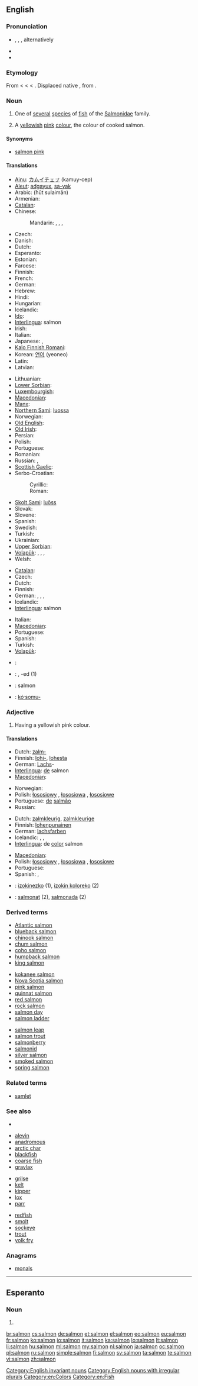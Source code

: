 ==English==
{{wikipedia}}

===Pronunciation===
* {{enPR|să'mən}}, {{IPA|/ˈsæmən/}}, {{SAMPA|/"s{m@n/}}, alternatively {{IPA|/ˈsɑmən/}}
* {{audio|En-us-salmon.ogg|Audio (US)}}
* {{rhymes|æmən}}

===Etymology===
From {{etyl|enm}} {{term|samon|samon, saumon|lang=enm}} < {{etyl|xno}} {{term|saumon|lang=xno}} < {{etyl|fro}} {{term|saumon|lang=fro}} < {{etyl|la}} {{term|salmo|salmō, salmōn-|lang=la}}. Displaced native {{etyl|enm|-}} {{term|lax|lang=enm}}, from {{etyl|ang|-}} {{term|leax|lang=ang}}.

===Noun===
{{en-noun|s|pl2=salmon}}

# {{italbrac|plural '''salmon'''}} One of [[several]] [[specie]]s of [[fish]] of the [[Salmonidae]] family.
# {{italbrac|plural '''salmons'''}} A [[yellowish]] [[pink]] [[colour]], the colour of cooked salmon.
#: {{color panel|FA8072}}

====Synonyms====
* {{sense|colour}} [[salmon pink]]

====Translations====
{{trans-top|fish}}
* [[Ainu]]: [[カムイチェㇷ゚]] (kamuy-cep)
* [[Aleut]]: [[adgayux]], [[sa-yak]]
* Arabic: {{Arab|[[حوت سليمان]]}} (ħūt sulaimān)
* Armenian: {{t-|hy|սաղմոն|tr=saġmon}}
* [[Catalan]]: {{t|ca|salmó|m}}
* Chinese:
*: Mandarin: {{t-|cmn|三文魚|sc=Hani}}, {{t-|cmn|三文鱼|tr=sānwényú|sc=Hani}}, {{t-|cmn|鮭魚|sc=Hani}}, {{t-|cmn|鲑鱼|tr=guīyú|sc=Hani}}
* Czech: {{t+|cs|losos|m}}
* Danish: {{t-|da|laks}}
* Dutch: {{t+|nl|zalm|m}}
* Esperanto: {{t-|eo|salmo|xs=Esperanto}}
* Estonian: {{t|et|lõhe}}
* Faroese: {{t-|fo|laksur|m|xs=Faroese}}
* Finnish: {{t+|fi|lohi}}
* French: {{t+|fr|saumon|m}}
* German: {{t+|de|Lachs|m}}
* Hebrew: {{t|he|סלמון|m|tr=sálmon|sc=Hebr}}
* Hindi: {{t|hi|सामन|tr=sāman|sc=Deva}}
* Hungarian: {{t+|hu|lazac}}
* Icelandic: {{t+|is|lax|m}}
* [[Ido]]: {{t+|io|salmono|xs=Ido}}
* [[Interlingua]]: salmon
* Irish: {{t+|ga|bradán|m|xs=Irish}}
* Italian: {{t-|it|salmone|m}}
* Japanese: {{t-|ja|サーモン|tr=sāmon}}, {{t+|ja|鮭|tr=[[さけ]], sake; [[しゃけ]], shake}}
* [[Kalo Finnish Romani]]: {{t|rmf|loolo matšo}}
* Korean: [[연어]] (yeoneo)
* Latin: {{t-|la|salmo|m|alt=salmō}}
* Latvian: {{t-|lv|lasis|m|xs=Latvian}}
{{trans-mid}}
* Lithuanian: {{t-|lt|lašiša|f|xs=Lithuanian}}
* [[Lower Sorbian]]: {{tø|dsb|łosos|m|xs=Lower Sorbian}}
* [[Luxembourgish]]: {{t|lb|Saumon|m}}
* [[Macedonian]]: {{t-|mk|лосос|m|tr=lósos}}
* [[Manx]]: {{t|gv|braddan|m|xs=Manx}}
* [[Northern Sami]]: [[luossa]]
* Norwegian: {{t-|no|laks|m}}
* [[Old English]]: {{t-|ang|leax|m|xs=Old English}}
* [[Old Irish]]: {{tø|sga|bratán|m}}
* Persian: {{t|fa|ماهی آزاد|xs=Persian}}
* Polish: {{t+|pl|łosoś|m}}
* Portuguese: {{t+|pt|salmão|m}}
* Romanian: {{t|ro|somon|m}}
* Russian: {{t+|ru|лосось|m|tr=losós’}}, {{t+|ru|сёмга|f|tr=sjómga}}
* [[Scottish Gaelic]]: {{t-|gd|bradan|m|xs=Scottish Gaelic}}
* Serbo-Croatian:
*: Cyrillic: {{t|sh|лосос|m|alt=ло̏сос|sc=Cyrl}}
*: Roman: {{t|sh|losos|m|alt=lȍsos}}
* [[Skolt Sami]]: [[luõss]]
* Slovak: {{t-|sk|losos|m}}
* Slovene: {{t+|sl|losos|m}}
* Spanish: {{t+|es|salmón|m}}
* Swedish: {{t+|sv|lax}}
* Turkish: {{t+|tr|somon}}
* Ukrainian: {{t-|uk|лосось|m|xs=Ukrainian}}
* [[Upper Sorbian]]: {{tø|hsb|łosos|m|xs=Upper Sorbian}}
* [[Volapük]]: {{qualifier|male or female}} {{t|vo|salm}}, {{qualifier|male}} {{t|vo|hisalm}}, {{qualifier|female}} {{t|vo|jisalm}}, {{qualifier|male or female offspring, young}} {{t|vo|salmül}}
* Welsh: {{t|cy|eog|xs=Welsh}}
{{trans-bottom}}

{{trans-top|colour}}
* [[Catalan]]: {{t|ca|salmó|m}}
* Czech: {{t|cs|lososová|f}}
* Dutch: {{t|nl|zalmkleur|f}}
* Finnish: {{t|fi|lohenpunainen}}
* German: {{t|de|lachsfarben}}, {{t|de|lachsfarbig}}, {{t|de|lachsrot}}, {{t|de|lachsrosa}}
* Icelandic: {{t+|is|laxbleikur litur|m}}
* [[Interlingua]]: salmon
{{trans-mid}}
* Italian: {{t-|it|salmone|m}}
* [[Macedonian]]: {{t|mk|розово-портокалова|f|tr=rózovo-portokálova}}
* Portuguese: {{t+|pt|salmão|m}}
* Spanish: {{t+|es|salmón|m}}
* Turkish: {{t|tr|somon}}
* [[Volapük]]: {{t|vo|salmakölik}}
{{trans-bottom}}

{{checktrans}}
<!--Remove this section once all of the translations below have been moved into the tables above.-->
* {{ttbc|eu}}: {{t|eu|izokin|xs=Basque}}
* {{ttbc|br}}: {{t|br|eog|m|xs=Breton}}, -ed {{p}} (1)
* {{ttbc|id}}: salmon
* {{ttbc|csm}}: [[kóˑsomu-]]

===Adjective===
{{en-adj|-}}

# Having a yellowish pink colour.

====Translations====
{{trans-top|made with salmon}}
* Dutch: [[zalm-]]
* Finnish: [[lohi-]], [[lohi|lohesta]]
* German: [[Lachs]]-
* [[Interlingua]]: [[de]] salmon
* [[Macedonian]]: {{t|mk|лососов|m|tr=lósosov}}
{{trans-mid}}
* Norwegian: {{t|no|lakse-}}
* Polish: [[łososiowy]] {{m}}, [[łososiowa]] {{f}}, [[łososiowe]] {{n}}
* Portuguese: [[de]] [[salmão]]
* Russian: {{t|ru|лососёвый|tr=losoc'óvyj}}
{{trans-bottom}}

{{trans-top|colour}}
* Dutch: [[zalmkleurig]], [[zalmkleurige]]
* Finnish: [[lohenpunainen]]
* German: [[lachsfarben]]
* Icelandic: {{t|is|laxbleikur|m}}, {{t|is|laxbleik|f}}, {{t|is|laxbleikt|n}}
* [[Interlingua]]: de [[color]] salmon
{{trans-mid}}
* [[Macedonian]]: {{t|mk|розово портокалов|m|tr=rózovo-portokálov}}
* Polish: [[łososiowy]] {{m}}, [[łososiowa]] {{f}}, [[łososiowe]] {{n}}
* Portuguese: {{t+|pt|salmão}}
* Spanish: {{t|es|asalmonado}}, {{t+|es|salmón}}
{{trans-bottom}}

{{checktrans}}

* {{ttbc|eu}}: [[izokinezko]] (1), [[izokin koloreko]] (2)
* {{ttbc|ca}}: [[salmonat]] {{m}} (2), [[salmonada]] {{f}} (2)

===Derived terms===
{{top3}}
* [[Atlantic salmon]]
* [[blueback salmon]]
* [[chinook salmon]]
* [[chum salmon]]
* [[coho salmon]]
* [[humpback salmon]]
* [[king salmon]]
{{mid3}}
* [[kokanee salmon]]
* [[Nova Scotia salmon]]
* [[pink salmon]]
* [[quinnat salmon]]
* [[red salmon]]
* [[rock salmon]]
* [[salmon day]]
* [[salmon ladder]]
{{mid3}}
* [[salmon leap]]
* [[salmon trout]]
* [[salmonberry]]
* [[salmonid]]
* [[silver salmon]]
* [[smoked salmon]]
* [[spring salmon]]
{{bottom}}

===Related terms===
* [[samlet]]

===See also===
* {{list|en|reds}}
{{top3}}
* [[alevin]]
* [[anadromous]]
* [[arctic char]]
* [[blackfish]]
* [[coarse fish]]
* [[gravlax]]
{{mid3}}
* [[grilse]]
* [[kelt]]
* [[kipper]]
* [[lox]]
* [[parr]]
{{mid3}}
* [[redfish]]
* [[smolt]]
* [[sockeye]]
* [[trout]]
* [[yolk fry]]
{{bottom}}

===Anagrams===
* [[monals#English|monals]]

[[Category:English invariant nouns]]
[[Category:English nouns with irregular plurals]]
[[Category:en:Colors]]
[[Category:en:Fish]]

----

==Esperanto==

===Noun===
{{infl|eo|noun form|g=s}}
# {{eo-form of|salm|on}}

[[br:salmon]]
[[cs:salmon]]
[[de:salmon]]
[[et:salmon]]
[[el:salmon]]
[[eo:salmon]]
[[eu:salmon]]
[[fr:salmon]]
[[ko:salmon]]
[[io:salmon]]
[[it:salmon]]
[[ka:salmon]]
[[lo:salmon]]
[[lt:salmon]]
[[li:salmon]]
[[hu:salmon]]
[[ml:salmon]]
[[my:salmon]]
[[nl:salmon]]
[[ja:salmon]]
[[oc:salmon]]
[[pl:salmon]]
[[ru:salmon]]
[[simple:salmon]]
[[fi:salmon]]
[[sv:salmon]]
[[ta:salmon]]
[[te:salmon]]
[[vi:salmon]]
[[zh:salmon]]